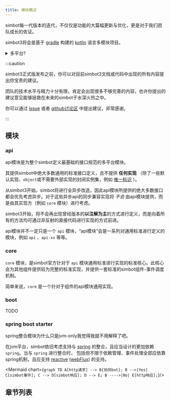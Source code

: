 ```yaml
---
title: 模块概述
---
```


simbot每一代版本的迭代，不仅仅是功能的大篇幅更新与优化，更是对于我们团队成长的佐证。

simbot3将会是基于 [gradle](http://gradle.org/) 构建的 [kotlin](https://kotlinlang.org/) 语言多模块项目。

<details>
<summary>多平台?</summary>
我们最终选择放弃对多平台的支持。simbot3版本将不会考虑提供其他平台（例如JS或native）的支持。也许...未来的版本会继续考虑吧。
</details>

:::caution

simbot3正式版发布之前，你可以对目前simbot3文档或代码中出现的所有内容提出你宝贵的建议。

团队的技术水平与精力十分有限，肯定会出现很多不够完善的内容，也许你提出的建议意见能够拯救在未来的simbot于水深火热之中。

你可以通过
[issue](https://github.com/ForteScarlet/simpler-robot/issues)
或者 [github讨论区](https://github.com/ForteScarlet/simpler-robot/discussions) 中提出建议，非常感谢。

:::

## 模块
### api
api模块是为整个simbot定义最基础的接口规范的多平台模块。

其提供simbot中绝大多数通用的标准接口定义，且不提供 **任何实现** （除了一些默认实现、`object`或不需要外部实现的封闭实例集，例如 [唯一标识](../../defition/ID.md) ）。
<br/>

从simbot3开始，simbot将进行全异步改造，因此api模块所提供的绝大多数接口都会优先考虑异步。对于这些异步api的同步兼容实现将 *不会* 由api模块提供，而是由其实现方（例如 `core` 模块）进行考虑。
<br/>

simbot3开始，将不会再出现曾经版本的**以注解为主**的方式进行定义，而是向着所有的方法均可通过非反射的直接代码进行实现的方式前进。
<br/>

api模块并不一定只是一个 `api` 模块，“api模块”会是一系列对通用标准进行定义的模块，例如 `api` 、`api-xx` 等等。
<br/>

### core
`core` 模块，是simbot官方针对于 `api` 模块通用标准进行实现的标准核心。此核心会为其他组件提供较为完整的标准实现，并提供一套标准的simbot组件-事件调度机制。
<br/>

简单来说，`core` 是一个针对于组件的api模块通用实现。

### boot

TODO


### spring boot starter
spring整合模块为什么只是jvm-only我觉得我就不用解释了吧。
<br/>

在jvm平台，simbot依旧考虑支持与 [spring](https://spring.io/) 的整合，且应当设计的更加依赖 `spring`。当与 `spring` 进行整合时，
包括但不限于依赖管理、事件处理全部应依靠spring机制，且应支持 [reactive](https://spring.io/reactive) ([webFlux](https://docs.spring.io/spring-framework/docs/current/reference/html/web-reactive.html)) 的支持。



<Mermaid chart={`
    graph TD
        A[http请求] --> B{协同bot};
        B -->|Yes| C[simbot事件];
        C --> D[simbot响应];
        D --> E;
        B ---->|No| E[http响应];
`}/>


## 章节列表





<DocCardList items={useCurrentSidebarCategory().items}/>
